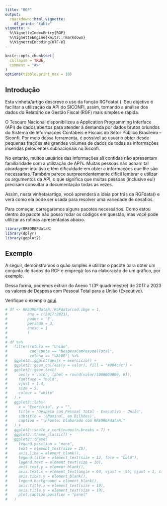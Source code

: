 ```yaml
---
title: "RGF"
output: 
  rmarkdown::html_vignette:
    df_print: "kable"
vignette: >
  %\VignetteIndexEntry{RGF}
  %\VignetteEngine{knitr::rmarkdown}
  %\VignetteEncoding{UTF-8}
---
```


```r
knitr::opts_chunk$set(
  collapse = TRUE,
  comment = "#>"
)
options(tibble.print_max = 10)
```

## Introdução

Esta vinheta/artigo descreve o uso da função RGFdata( ). Seu objetivo é facilitar a utilização da API do SICONFI, assim, tornando a análise dos dados do Relatório de Gestão Fiscal (RGF) mais simples e rápida.

O Tesouro Nacional disponibilizou a Application Programming Interface (API) de dados abertos para atender à demanda por dados brutos oriundos do Sistema de Informações Contábeis e Fiscais do Setor Público Brasileiro – Siconfi. Por meio dessa ferramenta, é possível ao usuário obter desde pequenas frações até grandes volumes de dados de todas as informações inseridas pelos entes subnacionais no Siconfi.

No entanto, muitos usuários das informações ali contidas não apresentam familiaridade com a utilização de API's. Muitas pessoas não acham tal abordagem intuitiva e têm dificuldade em obter a informações que lhe são necessarias. Também parece surpreendentemente difícil lembrar e utilizar os argumentos da API, o que significa que muitas pessoas (inclusive eu!) precisam consultar a documentação todas as vezes.

Assim, nesta vinheta/artigo, você aprenderá a ideia por trás da RGFdata() e verá como ela pode ser usada para resolver uma variedade de desafios.

Para começar, carregaremos alguns pacotes necessários. Como estou dentro do pacote não posso rodar os códigos em questão, mas você pode utilizar as rotinas apresentadas abaixo.


```r
library(RREORGFdataR)
library(dplyr)
library(ggplot2)
```

## Exemplo

A seguir, demonstramos o quão simples é utilizar o pacote para obter um conjunto de dados do RGF e empregá-los na elaboração de um gráfico, por exemplo. 

Dessa forma, podemos extrair do Anexo 1 (3º quadrimestre) de 2017 a 2023 os valores de Despesa com Pessoal Total para a União (Executivo).

Verifique o exemplo [aqui](https://natanaelsl.com.br/project/rreorgf_pkg/).

```r
# df <- RREORGFdataR::RGFdata(cod.ibge = 1,
#         ano = c(2017:2023),
#         poder = 'E',
#         periodo = 3,
#         anexo = 1
#         ) 
# 
# df %>%
#   filter(rotulo == "União",
#          cod_conta == "DespesaComPessoalTotal",
#          coluna == "VALOR") %>%
#   ggplot2::ggplot(aes(x = exercicio)) +
#   ggplot2::geom_col(aes(y = valor), fill = "#004c4c") +
#   ggplot2::geom_text(
#     aes(y = valor, label = round(valor/1000000000, 0)),
#     fontface = "bold",
#     vjust = 1.4,
#     size = 5,
#     colour = "white"
#   ) +
#   ggplot2::labs(
#     x = "Exercício", y = "",
#     title = 'Despesa com Pessoal Total - Executivo - União',
#     subtitle = '(Nominal, em Bilhões)',
#     caption = "\nFonte: Elaborado com RREORGFdataR."
#   ) +
#   ggplot2::scale_x_continuous(n.breaks = 7) +
#   ggplot2::theme_classic() +
#   ggplot2::theme(
#     legend.position = "none",
#     text = element_text(size = 10),
#     axis.line = element_blank(),
#     legend.title = element_text(size = 12, face = "bold"),
#     legend.text = element_text(size = 10),
#     axis.text.y = element_blank(),
#     axis.text.x = element_text(angle = 60, vjust = .95, hjust = 1, size = 8),
#     axis.ticks.y = element_blank(),
#     legend.background = element_blank(),
#     axis.title.x = element_text(size = 10),
#     axis.title.y = element_text(size = 10),
#     plot.caption.position = "panel"
#   )
```
